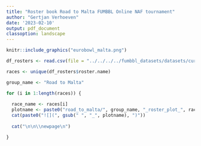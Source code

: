 ```yaml
---
title: "Roster book Road to Malta FUMBBL Online NAF tournament"
author: "Gertjan Verhoeven"
date: '2023-02-10'
output: pdf_document
classoption: landscape
---
```

```r

knitr::include_graphics("eurobowl_malta.png")
```

```r
df_rosters <- read.csv(file = "../../../../fumbbl_datasets/datasets/current/df_rosters_road_to_malta.csv")

races <- unique(df_rosters$roster.name)

group_name <- "Road to Malta"
```

```r
for (i in 1:length(races)) {
  
  race_name <- races[i]
  plotname <- paste0("road_to_malta/", group_name, "_roster_plot_", race_name, ".png")
  cat(paste0("![](", gsub(" ", "_", plotname), ")"))
  
  cat("\n\n\\newpage\n")

}

```

